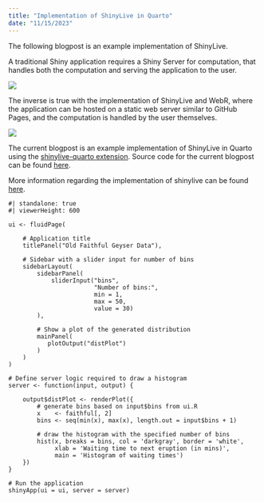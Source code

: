 ```yaml
---
title: "Implementation of ShinyLive in Quarto"
date: "11/15/2023"
---
```


The following blogpost is an example implementation of ShinyLive.

A traditional Shiny application requires a Shiny Server for computation, that handles both the computation and serving the application to the user.

![](https://shiny.posit.co/py/docs/shinylive-shiny-deployment-model.png){fig-align="center"}

The inverse is true with the implementation of ShinyLive and WebR, where the application can be hosted on a static web server similar to GitHub Pages, and the computation is handled by the user themselves.

![](https://shiny.posit.co/py/docs/shinylive-shinylive-deployment-model.png){fig-align="center"}

The current blogpost is an example implementation of ShinyLive in Quarto using the [shinylive-quarto extension](https://quarto-ext.github.io/shinylive/). Source code for the current blogpost can be found [here](https://github.com/mluu921/mluu921.github.io/blob/master/posts/quarto-shinylive/index.qmd).

More information regarding the implementation of shinylive can be found [here](https://shiny.posit.co/py/docs/shinylive.html).

```shinylive-r
#| standalone: true
#| viewerHeight: 600

ui <- fluidPage(

    # Application title
    titlePanel("Old Faithful Geyser Data"),

    # Sidebar with a slider input for number of bins 
    sidebarLayout(
        sidebarPanel(
            sliderInput("bins",
                        "Number of bins:",
                        min = 1,
                        max = 50,
                        value = 30)
        ),

        # Show a plot of the generated distribution
        mainPanel(
           plotOutput("distPlot")
        )
    )
)

# Define server logic required to draw a histogram
server <- function(input, output) {

    output$distPlot <- renderPlot({
        # generate bins based on input$bins from ui.R
        x    <- faithful[, 2]
        bins <- seq(min(x), max(x), length.out = input$bins + 1)

        # draw the histogram with the specified number of bins
        hist(x, breaks = bins, col = 'darkgray', border = 'white',
             xlab = 'Waiting time to next eruption (in mins)',
             main = 'Histogram of waiting times')
    })
}

# Run the application 
shinyApp(ui = ui, server = server)

```
